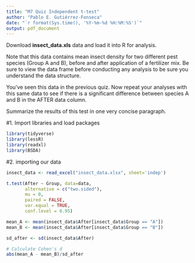 ```yaml
---
title: "M7 Quiz Independent t-test"
author: "Pablo E. Gutiérrez-Fonseca"
date: "`r format(Sys.time(), '%Y-%m-%d %H:%M:%S')`"
output: pdf_document
---
```


Download **insect_data.xls** data and load it into R for analysis.  

Note that this data contains mean insect density for two different pest species (Group A and B), before and after application of a fertilizer mix. Be sure to view the data frame before conducting any analysis to be sure you understand the data structure.  

You've seen this data in the previous quiz. Now repeat your analyses with this same data to see if there is a significant difference between species A and B in the AFTER data column.  

Summarize the results of this test in one very concise paragraph.

#1. Import libraries and load packages
```r
library(tidyverse)
library(lessR)
library(readxl)
library(BSDA)
```


#2. importing our data
```r
insect_data <- read_excel("insect_data.xlsx", sheet='indep')
```


```r
t.test(After ~ Group, data=data,
       alternative = c("two.sided"),
       mu = 0, 
       paired = FALSE, 
       var.equal = TRUE,
       conf.level = 0.95)
```

```r
mean_A <- mean(insect_data$After[insect_data$Group == "A"])
mean_B <- mean(insect_data$After[insect_data$Group == "B"])

sd_after <- sd(insect_data$After)

# Calculate Cohen's d
abs(mean_A - mean_B)/sd_after
```

